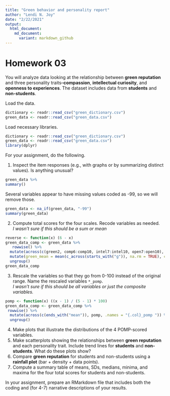 ```yaml
---
title: "Green behavior and personality report"
author: "Lendi N. Joy"
date: "2/22/2021"
output: 
  html_document:
    md_document:
      variant: markdown_github
--- 
```

# Homework 03

You will analyze data looking at the relationship between **green reputation** and three personality traits--**compassion**, **intellectual curiosity**, and **openness to experiences**.
The dataset includes data from **students** and **non-students**.


Load the data.
```r
dictionary <- readr::read_csv("green_dictionary.csv")
green_data <- readr::read_csv("green_data.csv")
```

Load necessary libraries.
```r
dictionary <- readr::read_csv("green_dictionary.csv")
green_data <- readr::read_csv("green_data.csv")
library(dplyr)
```

For your assignment, do the following.

  1. Inspect the item responses (e.g., with graphs or by summarizing distinct values). 
     Is anything unusual?
```r
green_data %>% 
summary()
```

Several variables appear to have missing values coded as -99, so we will remove those.

```r
green_data <- na_if(green_data, "-99") 
summary(green_data)
```

  2. Compute total scores for the four scales. 
     Recode variables as needed.   
     *I wasn't sure if this should be a sum or mean*
```r
reverse <- function(x) (6 - x)
green_data_comp <- green_data %>% 
   rowwise() %>% 
  mutate(across(c(green2, comp6:comp10, intel7:intel10, open7:open10), reverse)) %>% 
  mutate(green_mean = mean(c_across(starts_with("g")), na.rm = TRUE), comp_mean = mean(c_across(starts_with("c")), na.rm = TRUE), intel_mean = mean(c_across(intel1:intel10), na.rm = TRUE), open_mean = mean(c_across(starts_with("o")), na.rm = TRUE)) %>% 
  ungroup()
green_data_comp
```

  3. Rescale the variables so that they go from 0-100 instead of the original range.
     Name the rescaled variables `*_pomp`.   
     *I wasn't sure if this should be all variables or just the composite variables.*
```r
pomp <- function(x) ((x - 1) / (5 - 1) * 100)
green_data_comp <- green_data_comp %>% 
 rowwise() %>% 
  mutate(across(c(ends_with("mean")), pomp, .names = "{.col}_pomp ")) %>% 
  ungroup()
```
     
  4. Make plots that illustrate the distributions of the 4 POMP-scored variables.
  5. Make scatterplots showing the relationships between **green reputation** and each personality trait.
     Include trend lines for **students** and **non-students**.
     What do these plots show?
  6. Compare **green reputation** for students and non-students using a **rainfall plot** (bar + density + data points).
  7. Compute a summary table of means, SDs, medians, minima, and maxima for the four total scores for students and non-students.
  
In your assignment, prepare an RMarkdown file that includes both the coding and (for 4-7) narrative descriptions of your results.

